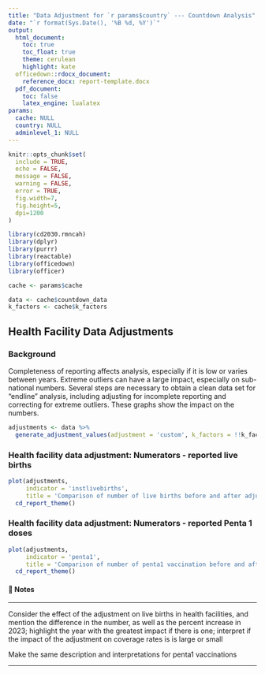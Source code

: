 ```yaml
---
title: "Data Adjustment for `r params$country` --- Countdown Analysis"
date: "`r format(Sys.Date(), '%B %d, %Y')`"
output: 
  html_document:
    toc: true
    toc_float: true
    theme: cerulean
    highlight: kate
  officedown::rdocx_document:
    reference_docx: report-template.docx
  pdf_document:
    toc: false
    latex_engine: lualatex
params:
  cache: NULL
  country: NULL
  adminlevel_1: NULL
---
```


```r
knitr::opts_chunk$set(
  include = TRUE,
  echo = FALSE,
  message = FALSE,
  warning = FALSE,
  error = TRUE,
  fig.width=7, 
  fig.height=5, 
  dpi=1200
)

library(cd2030.rmncah)
library(dplyr)
library(purrr)
library(reactable)
library(officedown)
library(officer)

cache <- params$cache

data <- cache$countdown_data
k_factors <- cache$k_factors
```

## Health Facility Data Adjustments {.unnumbered}

### Background

Completeness of reporting affects analysis, especially if it is low or varies between years. Extreme outliers can have a large impact, especially on sub-national numbers. Several steps are necessary to obtain a clean data set for “endline” analysis, including adjusting for incomplete reporting and correcting for extreme outliers. These graphs show the impact on the numbers.

```r
adjustments <- data %>%
  generate_adjustment_values(adjustment = 'custom', k_factors = !!k_factors)
```

### Health facility data adjustment: Numerators - reported live births

```r
plot(adjustments,
     indicator = 'instlivebirths',
     title = 'Comparison of number of live births before and after adjustments for completness and outliers') +
  cd_report_theme()
```

### Health facility data adjustment: Numerators - reported Penta 1 doses

```r
plot(adjustments,
     indicator = 'penta1',
     title = 'Comparison of number of penta1 vaccination before and after adjustments for completness and outliers') +
  cd_report_theme()
```

#### 📝 Notes

::: {custom-style="Style1"}

------------------------------------------------------------------------

Consider the effect of the adjustment on live births in health facilities, and mention the difference in the number, as well as the percent increase in 2023; highlight the year with the greatest impact if there is one; interpret if the impact of the adjustment on coverage rates is is large or small

Make the same description and interpretations for penta1 vaccinations

------------------------------------------------------------------------
:::
